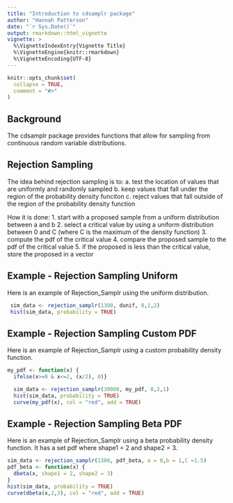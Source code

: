 ```yaml
---
title: "Introduction to cdsamplr package"
author: "Hannah Patterson"
date: "`r Sys.Date()`"
output: rmarkdown::html_vignette
vignette: >
  %\VignetteIndexEntry{Vignette Title}
  %\VignetteEngine{knitr::rmarkdown}
  %\VignetteEncoding{UTF-8}
---
```


```r
knitr::opts_chunk$set(
  collapse = TRUE,
  comment = "#>"
)
```


## Background
The cdsamplr package provides functions that allow for sampling from continuous random variable distributions.

## Rejection Sampling
The idea behind rejection sampling is to:
a. test the location of values that are uniformly and randomly sampled 
b. keep values that fall under the region of the probability density funciton
c. reject values that fall outside of the region of the probability density function

How it is done:
1. start with a proposed sample from a uniform distribution between a and b
2. select a critical value by using a uniform distribution between 0 and C (where    C is the maximum of the density function)
3. compute the pdf of the critical value
4. compare the proposed sample to the pdf of the critical value
5. if the proposed is less than the critical value, store the proposed in a vector

## Example - Rejection Sampling Uniform 

Here is an example of Rejection_Samplr using the uniform distribution.

```r
 sim_data <- rejection_samplr(1300, dunif, 0,1,2)
 hist(sim_data, probability = TRUE)
```

## Example - Rejection Sampling Custom PDF

Here is an example of Rejection_Samplr using a custom probability density function. 


```r
my_pdf <- function(x) {
  ifelse(x>=0 & x<=2, (x/2), 0)}

  sim_data <- rejection_samplr(30000, my_pdf, 0,2,1)
  hist(sim_data, probability = TRUE)
  curve(my_pdf(x), col = "red", add = TRUE)
```

## Example - Rejection Sampling Beta PDF

Here is an example of Rejection_Samplr using a beta probability density function. It has a set pdf where shape1 = 2 and shape2 = 3.

```r
sim_data <- rejection_samplr(1300, pdf_beta, a = 0,b = 1,C =1.5)
pdf_beta <- function(x) {
  dbeta(x, shape1 = 2, shape2 = 3)
}
hist(sim_data, probability = TRUE)
curve(dbeta(x,2,3), col = "red", add = TRUE)
```

